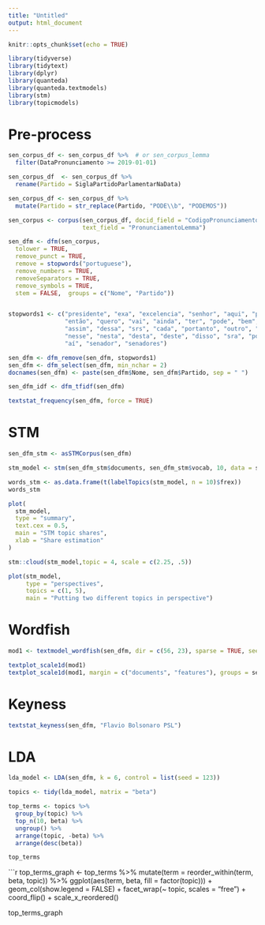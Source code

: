 ---
title: "Untitled"
output: html_document
---

```{r setup, include=FALSE}
knitr::opts_chunk$set(echo = TRUE)
```

```{r message=FALSE, warning=FALSE}
library(tidyverse)
library(tidytext)
library(dplyr)
library(quanteda)
library(quanteda.textmodels)
library(stm)
library(topicmodels)
```

# Pre-process

```{r}
sen_corpus_df <- sen_corpus_df %>%  # or sen_corpus_lemma
  filter(DataPronunciamento >= 2019-01-01)

sen_corpus_df  <- sen_corpus_df %>% 
  rename(Partido = SiglaPartidoParlamentarNaData)

sen_corpus_df <- sen_corpus_df %>% 
  mutate(Partido = str_replace(Partido, "PODE\\b", "PODEMOS"))

```

```{r}
sen_corpus <- corpus(sen_corpus_df, docid_field = "CodigoPronunciamento", 
                     text_field = "PronunciamentoLemma")
```

```{r warning=FALSE}
sen_dfm <- dfm(sen_corpus,
  tolower = TRUE,
  remove_punct = TRUE,
  remove = stopwords("portuguese"),
  remove_numbers = TRUE,
  removeSeparators = TRUE,
  remove_symbols = TRUE,
  stem = FALSE,  groups = c("Nome", "Partido"))


stopwords1 <- c("presidente", "exa", "excelencia", "senhor", "aqui", "porque", "ser",
                "então", "quero", "vai", "ainda", "ter", "pode", "bem", "obrigado",
                "assim", "dessa", "srs", "cada", "portanto", "outro", "toda", "além", 
                "nesse", "nesta", "desta", "deste", "disso", "sra", "pois", "nó", "sr",
                "aí", "senador", "senadores")

sen_dfm <- dfm_remove(sen_dfm, stopwords1)
sen_dfm <- dfm_select(sen_dfm, min_nchar = 2)
docnames(sen_dfm) <- paste(sen_dfm$Nome, sen_dfm$Partido, sep = " ")
```

```{r}
sen_dfm_idf <- dfm_tfidf(sen_dfm)
```

```{r}
textstat_frequency(sen_dfm, force = TRUE)
```


# STM

```{r}
sen_dfm_stm <- asSTMCorpus(sen_dfm)

stm_model <- stm(sen_dfm_stm$documents, sen_dfm_stm$vocab, 10, data = sen_dfm_stm$data, seed = 123)
```

```{r}
words_stm <- as.data.frame(t(labelTopics(stm_model, n = 10)$frex))
words_stm
```
 
```{r}
plot(
  stm_model,
  type = "summary",
  text.cex = 0.5,
  main = "STM topic shares",
  xlab = "Share estimation"
)
```

```{r message=FALSE, warning=FALSE}
stm::cloud(stm_model,topic = 4, scale = c(2.25, .5))
```

```{r}
plot(stm_model,
     type = "perspectives",
     topics = c(1, 5),
     main = "Putting two different topics in perspective")
```


# Wordfish 

```{r}
mod1 <- textmodel_wordfish(sen_dfm, dir = c(56, 23), sparse = TRUE, seed = 123)
```


```{r}
textplot_scale1d(mod1)
textplot_scale1d(mod1, margin = c("documents", "features"), groups = sen_dfm$Partido)
```


# Keyness

```{r}
textstat_keyness(sen_dfm, "Flavio Bolsonaro PSL")
```


# LDA

```{r}
lda_model <- LDA(sen_dfm, k = 6, control = list(seed = 123))
```


```{r}
topics <- tidy(lda_model, matrix = "beta")

top_terms <- topics %>%
  group_by(topic) %>%
  top_n(10, beta) %>%
  ungroup() %>%
  arrange(topic, -beta) %>% 
  arrange(desc(beta))

top_terms
```


```{r}
top_terms_graph <- top_terms %>%
  mutate(term = reorder_within(term, beta, topic)) %>%
  ggplot(aes(term, beta, fill = factor(topic))) +
  geom_col(show.legend = FALSE) +
  facet_wrap(~ topic, scales = "free") +
  coord_flip() +
  scale_x_reordered()

top_terms_graph